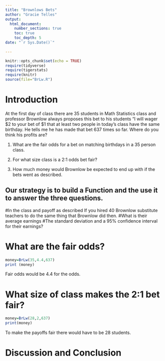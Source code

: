 ```yaml
---
title: "Brownlows Bets"
author: "Gracie Telles"
output: 
  html_document:
    number_sections: true
    toc: true
    toc_depth: 5
date: "`r Sys.Date()`"    
    
---
```

```r
knitr::opts_chunk$set(echo = TRUE)
require(tidyverse)
require(tigerstats)
require(knitr)
source(file="BrLw.R")
```



# Introduction


 At the first day of class there are 35 students in Math Statistics class and professor Brownlow always proposes this bet to his students "I will wager $2 to your bet of $1 that at least two people in today's class have  the same birthday.  He tells me he has made that bet 637 times so far. Where do you think his profits are? 
 
1. What are the fair odds for a bet on matching birthdays in a 35 person class.

2. For what size class is a 2:1 odds bet fair?

3. How much money would Brownlow be expected to end up with if the bets went as described.

## Our strategy is to build a Function and the use it to answer the three questions. 

#In the class and payoff as described  If you hired 40 Brownlow substitute teachers to do the same thing that Brownlow did then.
#What is their average earnings
#The standard deviation and a 95% confidence interval for their earnings?
  

# What are the fair odds? 

```r
money=BrLw(35,4.4,637)
print (money)
```

Fair odds would be 4.4 for the odds.


# What size of class makes the 2:1 bet fair?  

```r
money=BrLw(28,2,637)
print(money)
```

To make the payoffs fair there would have to be 28 students.


# Discussion and Conclusion

<!--Discussion and conclusion here.  If professor Brownlow is consistantly making or losing money how could he change his payout so that his profits center on zero?  Also discuss what size his class should be in order to have his current scheme balance at zero profit.!-->


